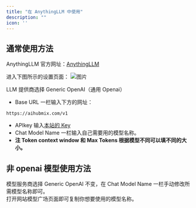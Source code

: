 ```yaml
---
title: "在 AnythingLLM 中使用"
description: ""
icon: ''
---
```


## 通常使用方法

AnythingLLM 官方网址：[AnythingLLM](https://anythingllm.com/)  

进入下图所示的设置页面：
![图片](/media/cn/any1.png)  

LLM 提供商选择 Generic OpenAI（通用 Openai）  
- Base URL 一栏输入下方的网址：
  
``` 
https://aihubmix.com/v1
```

- APIkey 输入[本站的 Key](https://aihubmix.com/token)  
- Chat Model Name 一栏输入自己需要用的模型名称。  
- **注 Token context window 和 Max Tokens 根据模型不同可以填不同的大小。**  

## 非 openai 模型使用方法

模型服务商选择 Generic OpenAI 不变，在 Chat Model Name 一栏手动修改所需模型名称即可。  
打开网站模型广场页面即可复制你想要使用的模型名称。  